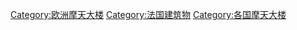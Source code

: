 [[Category:欧洲摩天大楼|Category:欧洲摩天大楼]]
[[Category:法国建筑物|Category:法国建筑物]]
[[Category:各国摩天大楼|Category:各国摩天大楼]]
